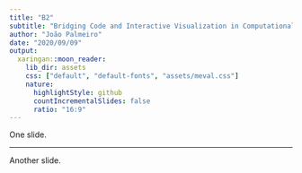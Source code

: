 ```yaml
---
title: "B2"
subtitle: "Bridging Code and Interactive Visualization in Computational Notebooks"
author: "João Palmeiro"
date: "2020/09/09"
output:
  xaringan::moon_reader:
    lib_dir: assets
    css: ["default", "default-fonts", "assets/meval.css"]
    nature:
      highlightStyle: github
      countIncrementalSlides: false
      ratio: "16:9"
---
```


One slide.

---

Another slide.
